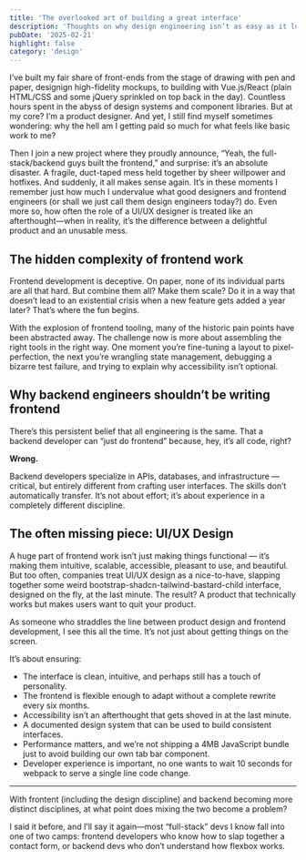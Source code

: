 ```yaml
---
title: 'The overlooked art of building a great interface'
description: 'Thoughts on why design engineering isn’t as easy as it looks, and why backend devs shouldn’t be left alone throwing together an interface.'
pubDate: '2025-02-21'
highlight: false
category: 'design'
---
```


I’ve built my fair share of front-ends from the stage of drawing with pen and paper, designign high-fidelity mockups, to building with Vue.js/React (plain HTML/CSS and some jQuery sprinkled on top back in the day). Countless hours spent in the abyss of design systems and component libraries. But at my core? I’m a product designer. And yet, I still find myself sometimes wondering: why the hell am I getting paid so much for what feels like basic work to me?

Then I join a new project where they proudly announce, “Yeah, the full-stack/backend guys built the frontend,” and surprise: it’s an absolute disaster. A fragile, duct-taped mess held together by sheer willpower and hotfixes. And suddenly, it all makes sense again. It’s in these moments I remember just how much I undervalue what good designers and frontend engineers (or shall we just call them design engineers today?) do. Even more so, how often the role of a UI/UX designer is treated like an afterthought—when in reality, it’s the difference between a delightful product and an unusable mess.

## The hidden complexity of frontend work

Frontend development is deceptive. On paper, none of its individual parts are all that hard. But combine them all? Make them scale? Do it in a way that doesn’t lead to an existential crisis when a new feature gets added a year later? That’s where the fun begins.

With the explosion of frontend tooling, many of the historic pain points have been abstracted away. The challenge now is more about assembling the right tools in the right way. One moment you’re fine-tuning a layout to pixel-perfection, the next you’re wrangling state management, debugging a bizarre test failure, and trying to explain why accessibility isn’t optional.

## Why backend engineers shouldn’t be writing frontend

There’s this persistent belief that all engineering is the same. That a backend developer can “just do frontend” because, hey, it’s all code, right?

**Wrong.**

Backend developers specialize in APIs, databases, and infrastructure — critical, but entirely different from crafting user interfaces. The skills don’t automatically transfer. It’s not about effort; it’s about experience in a completely different discipline.

## The often missing piece: UI/UX Design

A huge part of frontend work isn’t just making things functional — it’s making them intuitive, scalable, accessible, pleasant to use, and beautiful. But too often, companies treat UI/UX design as a nice-to-have, slapping together some weird bootstrap-shadcn-tailwind-bastard-child interface, designed on the fly, at the last minute. The result? A product that technically works but makes users want to quit your product.

As someone who straddles the line between product design and frontend development, I see this all the time. It’s not just about getting things on the screen. 

It’s about ensuring:

- The interface is clean, intuitive, and perhaps still has a touch of personality.
- The frontend is flexible enough to adapt without a complete rewrite every six months.
- Accessibility isn’t an afterthought that gets shoved in at the last minute.
- A documented design system that can be used to build consistent interfaces.
- Performance matters, and we’re not shipping a 4MB JavaScript bundle just to avoid building our own tab bar component.
- Developer experience is important, no one wants to wait 10 seconds for webpack to serve a single line code change.

---

With frontent (including the design discipline) and backend becoming more distinct disciplines, at what point does mixing the two become a problem?

I said it before, and I’ll say it again—most “full-stack” devs I know fall into one of two camps: frontend developers who know how to slap together a contact form, or backend devs who don’t understand how flexbox works. 
